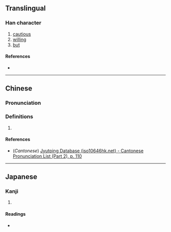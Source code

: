 {{also|憖}}
{{character info/new}}
==Translingual==

===Han character===
{{Han char|rn=61|rad=心|as=12|sn=16|four=|canj=DKP,XXDKP|ids=⿱⿰来犬心}}

# [[cautious]]
# [[willing]]
# [[but]]

====References====
* {{Han ref|kx=0399.330|dkj=11131|hdz=42342.010|uh=616D|ud=24941}}

----

==Chinese==
{{zh-forms}}

===Pronunciation===
{{zh-pron
|m=yìn
|c=jan6
|mc=
|oc=y
|ma=
|cat=a,con
}}

===Definitions===
{{zh-hanzi}}

# {{rfdef|zh}}
====References====
* (''Cantonese'') [http://www.iso10646hk.net/jp/document/download.jsp Jyutping Database (iso10646hk.net) - Cantonese Pronunciation List (Part 2), p. 110]

----

==Japanese==

===Kanji===
{{ja-kanji|grade=|rs=心12}}

# {{rfdef|ja|sort=心12}}

====Readings====
* {{ja-readings|on=ぎん,きん|kun=なまじいに}}